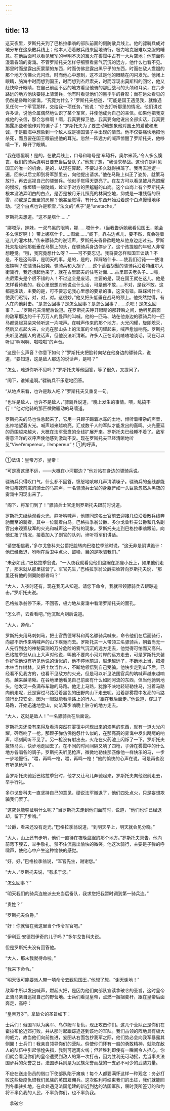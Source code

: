 ```yaml
---
---
---
```

title: 13
---





这天夜里，罗斯托夫到了巴格拉季翁的部队前面的侧防散兵线上。他的骠骑兵成对地分布在这条散兵线上；他本人沿着散兵线来回地骑行，极力地克服难以克服的睡意。在他后面可以看见我军的半明不灭的篝火在雾霭中占有一大片空地；他前面弥漫着昏暗的雾霭。不管罗斯托夫怎样仔细察看雾气沉沉的远方，他什么也看不见。那里时而是露出灰蒙蒙的东西，时而仿佛显露出黑乎乎的东西，时而在敌人盘踞的那个地方仿佛火光闪烁，时而他心中想到，这不过是他的眼睛在闪闪发光。他闭上眼睛，脑海中时而想到国王，时而想到杰尼索夫，时而浮现出莫斯科的回忆，他又赶快睁开眼睛，在自己前面不远的地方看见他骑的那匹战马的头颅和耳朵，在六步路远的地方他快要碰上骠骑兵，他有时看见他们的黑乎乎的身影；而在远处看见的仍然是昏暗的雾霭。“究竟为什么？”罗斯托夫想道，“可能是国王遇见我，就像遇见任何一个军官那样，交给我一项任务，”他说：“你去打听那里的情况。他们讲过许多话，说他全属偶然地认识了某个军官，并使他成为自己的亲信。如果他把我变成他的亲信，那会怎样啊！啊，我真要捍卫他，我真要向他说出全部实话，我真要揭露那些和他作对的骗子手！”罗斯托夫为了要生动地想象他对国王的爱戴和忠诚，于是脑海中想象到一个敌人或是德国骗子手出现的情景。他不仅要痛快地把他杀死，而且要在国王眼前提他的耳光。忽然一阵远方的喊声惊醒了罗斯托夫，他哆嗦一下，睁开了眼睛。

“我在哪里啊！是的，在散兵线上，口号和暗号是‘车辕杆，奥尔米茨。’令人多么懊丧，我们的骑兵连明日要充当后备队了。”他想了想，“我请求参战。这也许是拜见国王的唯一的机会。是的，从现在算起，不要过多久就得换班了。我再去巡逻一遍，回来以后立即到将军那里去，向他提出请求。”他在马鞍上纠正了姿势，就策马放行，再去巡视自己的骠骑兵。他似乎觉得天更亮了。在左方可以看见被月亮照耀的慢坡，像垣墙一般陡峭，耸立于对方的黑魆魆的山岗。这个山岗上有个罗斯托夫根本没法弄明白的白点，是否是被月牙儿照亮的林间空地，抑或是一堆残留的积雪，抑或是白垩垩的房屋？他甚至觉得，有什么东西开始沿着这个白点慢慢地移动。“这个白点也许是积雪，”法文的“点子”是“unetache，”

罗斯托夫想道。“这不是塔什……”

“娜塔莎，妹妹，一双乌黑的眼睛，娜……塔什卡，（当我告诉她我看见国王，她会多么惊讶啊！）带上娜塔什卡……图囊……“阁下，靠右边点儿，要不然，真会碰着这儿的灌木林，”传来骠骑兵的说话声，罗斯托夫昏昏欲睡地从他身边走过去。罗斯托夫抬起他那低垂在马鬃上的头，在骠骑兵身边停步了。这个孩提般的年轻人非常想睡觉。“哦，我究竟想什么呀？——可不要忘记。我将要怎样和国王谈话？不是，不是这码事，是明天的事。是的，是的，踩踩塔什卡……使我们迟钝——使谁迟钝啊？使骠骑兵迟钝。骠骑兵和大胡子……这个蓄着胡髭的骠骑兵沿着特维尔大街骑行，我还想起他来了，就在古里耶夫的住宅对面……古里耶夫老头子……嗨，杰尼索夫是个很不错的人！不过这全是废话。主要的是，现在国王就在这儿。他是怎样看待我的，我心里很想对他说点什么话，可是他不敢……不对，是我不敢。这都是废话，主要的是，可不要忘记我心里想的要紧的事，这没有错。踩踩塔什卡，使我们迟钝，对，对，对。这很妙。”他又把头低垂在战马的颈上。他突然觉得，有人在向他射击。“是怎么回事？是怎么回事？是怎么回事？……杀吧！是怎么回事？……”罗斯托夫清醒后说道。在罗斯托夫睁开眼睛的那转瞬之间，他听见前面的敌军那边的千千万万人的曼声的叫喊。他的一匹马、站在他身边的骠骑兵的一匹马都竖起耳朵来倾听这一片喊声。在喊声传来的那个地方，火光闪耀，旋即熄灭，然后又点起火来，火光在那山头上的法军的全线闪耀起来，喊声愈加响亮。罗斯托夫听见法国人的说话声，但他没法听清晰。许多人正在叽叽喳喳地谈话。现在可以听见“啊啊啊、啦啦啦”的声音。

“这是什么声音？你意下如何？”罗斯托夫把脸转向站在他身边的骠骑兵，说道，“要知道，这是敌人那边的说话声，是吗？”

“怎么，难道你听不见吗？”罗斯托夫等他回答，等了很久，又提问了。

“阁下，谁知道啊。”骠骑兵不乐意地回答。

“从地点来看，也许是敌人吧？”罗斯托夫又重复一句。

“也许是敌人，也许不是敌人，”骠骑兵说道，“晚上发生的事情。喂，乱搞不行！”他对他骑的那匹微微骚动的马嚷道。

罗斯托夫的马也性急起来了，它用一只蹄子踢着冰冻的土地，倾听着嘈杂的声音，出神地望着火光。喊声越来越响亮，汇成数千人的军队才能发出的轰鸣。火光蔓延的范围越来越大，大概在法军营盘的全线扩展开来。罗斯托夫已经睡不着了。敌军得意洋洋的欢呼声使他感到激动不安。现在罗斯托夫已经清晰地听见“Vivel’empereur，l’empereur”！①的呼声。

--------

①法语：皇帝万岁，皇帝！

“可是离这里不远，——大概在小河那边？”他对站在身边的骠骑兵说。

骠骑兵只得叹口气，什么都不回答，愤怒地咳嗽几声清清嗓子。骠骑兵的全线都能听见疾速前进的骑士的马蹄声，一名骠骑兵士官的身躯俨如一头巨象忽然从黑夜的雾霭中闪现出来了。

“阁下，将军们到了！”骠骑兵士官走到罗斯托夫跟前时说道。

罗斯托夫继续观看火光、静听呐喊声，他随同这名士官前去迎接几位沿着散兵线奔驰而至的骑者。其中一位骑着白马。巴格拉季翁公爵、多尔戈鲁科夫公爵和几名副官出来观察敌军的火光和喊声这一奇特的现象。罗斯托夫走到巴格拉季翁跟前，向他汇报了情况，接着加入了副官的队列，谛听将军们讲话。

“请您相信我，”多尔戈鲁科夫公爵把脸转向巴格拉季翁时说，“这无非是阴谋诡计：他已经撤退，吩咐在后卫中点火、鼓噪，目的是欺骗我们。”

“未必如此，”巴格拉季翁说，“一入夜我就看见他们盘踞在那座小丘上，如果他们走了，那末就从那里拔营了。军官先生，”巴格拉季翁公爵把脸转向罗斯托夫说，“那里还有他的侧翼防御者吗？”

“大人，入夜时还有，现在我无从知道。请您下命令，我就带领骠骑兵去跟踪追击。”罗斯托夫说。

巴格拉季翁停下来，不回答，极力地从雾霭中看清罗斯托夫的面孔。

“怎么样，去看看吧。”他沉默片刻后说道。

“大人，遵命。”

罗斯托夫用马刺刺马，把士官费德琴科和两名骠骑兵喊来，命令他们在后面骑行，向那不断传来呐喊声的山下疾驰而去。罗斯托夫一人带领三名骠骑兵，朝着尚无一人先行到达的神秘莫测的万分危险的雾气沉沉的远方走去，他觉得可怕而又高兴。巴格拉季翁从山上大声对他说，叫他不要向小河对岸的远方走去，可是罗斯托夫装作好像他没有听见他说的话似的，他不停地前进，越走越远了，不断地上当，把灌木林当作树林，又把土坎当作人，不断地领悟到自己受骗。他快步走到山下后，已经看不见我方的，也看不见敌方的火光，但是可以听见法国官兵的呐喊声越来越响亮，越来越清晰。在谷地里他看见自己前面有什么如同河流的东西，但当他驰到地头，他发现一条满布车辙的马路。他走上马路，犹豫不决地轻轻勒住马，沿着马路向前走呢，还是穿过马路沿着黑色的田野向山下走去呢。沿着那雾霭中发亮的马路骑行比较安全，因为一眼就能看清路上的行人。“跟在我后面走。”他说道，穿过了马路，开始迅速地登山，向法军步哨晚上驻守的地方走去。

“大人，这就是敌人！”一名骠骑兵在后面说。

罗斯托夫还没有来得及看清突然在雾霭中闪现出来的漆黑的东西，就有一道火光闪耀，砰然响了一枪。那颗子弹仿佛抱怨什么似的，在那高高的雾霭中发出飕飕的响声，顷刻间听不见了。另一枪没有射出去，火花在火药池上闪烁了一下。罗斯托夫拨转马头，快步地走回去了。在不同的时间间隔又响了四枪，子弹在雾霭中的什么地方各唱各的调子。罗斯托夫听见枪声，微微地勒住那匹像他一样快乐的马，一步一步地慢行。“喂，再鸣一枪，喂，再鸣一枪！”他的愉快的心声在说，可是再也没有听见枪声了。

当罗斯托夫驰近巴格拉季翁时，他才又让马儿奔驰起来，罗斯托夫向他跟前走去，举手行礼。

多尔戈鲁科夫一直坚持自己的意见，硬说法军撤退了，他们四处点火，只是妄想欺骗我们罢了。

“这究竟能够证明什么呢？”当罗斯托夫走到他们面前时，说道，“他们也许已经退却，留下了步哨。”

“公爵，看来还没有走光，”巴格拉季翁说道，“到明天早上，明天就会见分晓。”

“大人，山上还有步哨，他们一直待在夜晚盘踞的那个地方。”罗斯托夫禀告，他向前弯下腰去，举手敬礼，禁不住流露出愉快的微笑。他这次骑行，主要是子弹的呼啸声，使他心中产生这种愉快的感觉。

“好，好，”巴格拉季翁说，“军官先生，谢谢您。”

“大人，”罗斯托夫说，“有求于您。”

“怎么回事？”

“明天我们的骑兵连被派去充当后备队，我求您把我暂时调到第一骑兵连。”

“贵姓？”

“罗斯托夫伯爵。”

“好！你就留在我这里当个传令军官吧。”

“伊利亚·安德烈伊奇的儿子吗？”多尔戈鲁科夫说。

但是罗斯托夫没有回答他。

“大人，那末我就待命啦。”

“我来下命令。”

“明天很可能要派人带一项命令去觐见国王，”他想了想，“谢天谢地！”

敌军中所以发出喊声，燃起火把，是因为他们向部队宣读拿破仑的圣旨，这时皇帝正骑马亲自巡视自己的野营地。士兵们看见皇帝，点燃一捆捆麦秆，跟在皇帝后面奔走，高呼：

“皇帝万岁”。拿破仑的圣旨如下：

士兵们！俄国军队为奥军、乌尔姆军复仇，现正攻击你们。这几个营队正是你们在霍拉布伦近郊打败，并从那时起跟踪追逐到该地的军队。我们占领的阵地具有极大的威力，故当他们向前推进，妄图从右面包抄我军之际，他们势必会向我军暴露其侧翼！士兵们！我亲自领导你们的营队。倘使你们怀有一般的勇敢精神，就能在敌人的队伍中引起惊惶失措，我则可远离火线；但若胜利即使有一瞬间令人担心，你们就会看见你们的皇帝遭受到敌人的第一次打击，因为胜利无可动摇，尤当事关法国步兵的荣誉之日，法国步兵则是为民族荣誉而战的一支必不可少的武装力量。

不应在送走伤员的借口下使部队陷于瘫痪！每个人都要满怀这样一种观念：务必打败这些极度仇恨我们民族的英国雇佣兵。这次胜利将结束我们的出征，我们就能回到冬季驻扎地，在此处遇见法国组建的新近到达的法国军队，届时我所签订的和约将不辜负我的人民，不辜负你们，也不辜负我。

　拿破仑